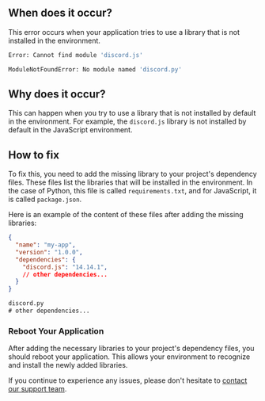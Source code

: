 
## When does it occur?
This error occurs when your application tries to use a library that is not installed in the environment.

```bash javascript
Error: Cannot find module 'discord.js'
```

```bash python
ModuleNotFoundError: No module named 'discord.py'
```

## Why does it occur?

This can happen when you try to use a library that is not installed by default in the environment. For example, the `discord.js` library is not installed by default in the JavaScript environment.

## How to fix

To fix this, you need to add the missing library to your project's dependency files. These files list the libraries that will be installed in the environment. In the case of Python, this file is called `requirements.txt`, and for JavaScript, it is called `package.json`.

Here is an example of the content of these files after adding the missing libraries:

```json package.json 
{
  "name": "my-app",
  "version": "1.0.0",
  "dependencies": {
    "discord.js": "14.14.1",
    // other dependencies...
  }
}
```

```txt requirements.txt
discord.py
# other dependencies...
```

### Reboot Your Application

After adding the necessary libraries to your project's dependency files, you should reboot your application. This allows your environment to recognize and install the newly added libraries. 

If you continue to experience any issues, please don't hesitate to [contact our support team](/company/support).